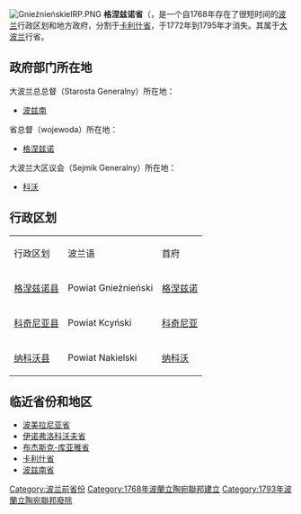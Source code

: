 [[Image:GnieźnieńskieIRP.PNG|thumb]]
'''格涅兹诺省'''（{{lang-pl|''Województwo Gnieźnieńskie''}}，{{lang-la|''Palatinatus Gnesnensis''}}是一个自1768年存在了很短时间的[[波兰|波兰]]行政区划和地方政府，分割于[[卡利什省|卡利什省]]，于1772年到1795年才消失。其属于[[大波兰|大波兰]]行省。
==政府部门所在地==
大波兰总总督（Starosta Generalny）所在地：
*[[波兹南|波兹南]]

省总督（wojewoda）所在地：
*[[格涅兹诺|格涅兹诺]]

大波兰大区议会（Sejmik Generalny）所在地：
*[[科沃|科沃]]
==行政区划==
{|border=1
|-style="background:#c0c0c0"
| 行政区划||波兰语||首府
|-
| [[格涅兹诺县|格涅兹诺县]]|| Powiat Gnieżnieński||[[格涅兹诺|格涅兹诺]]
|-
| [[科奇尼亚县|科奇尼亚县]]|| Powiat Kcyński||[[科奇尼亚|科奇尼亚]]
|-
| [[纳科沃县|纳科沃县]]|| Powiat Nakielski||[[纳科沃|纳科沃]]
|}
==临近省份和地区==
*[[波美拉尼亚省|波美拉尼亚省]]
*[[伊诺弗洛科沃夫省|伊诺弗洛科沃夫省]]
*[[布杰斯克-库亚雅省|布杰斯克-库亚雅省]]
*[[卡利什省_(1314–1793)|卡利什省]]
*[[波兹南省_(14世纪-1793)|波兹南省]]

{{Administrative division of the Polish-Lithuanian Commonwealth}}

[[Category:波兰前省份|Category:波兰前省份]]
[[Category:1768年波蘭立陶宛聯邦建立|Category:1768年波蘭立陶宛聯邦建立]]
[[Category:1793年波蘭立陶宛聯邦廢除|Category:1793年波蘭立陶宛聯邦廢除]]

{{波兰小作品}}